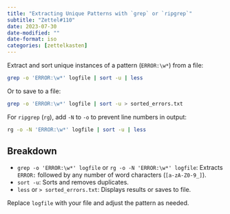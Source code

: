 ```yaml
---
title: "Extracting Unique Patterns with `grep` or `ripgrep`"
subtitle: "Zettel#110"
date: 2023-07-30
date-modified: ""
date-format: iso
categories: [zettelkasten]
---
```

Extract and sort unique instances of a pattern (`ERROR:\w*`) from a file:

```bash
grep -o 'ERROR:\w*' logfile | sort -u | less
```

Or to save to a file:

```bash
grep -o 'ERROR:\w*' logfile | sort -u > sorted_errors.txt
```

For `ripgrep` (`rg`), add `-N` to `-o` to prevent line numbers in output:

```bash
rg -o -N 'ERROR:\w*' logfile | sort -u | less
```

## Breakdown

* `grep -o 'ERROR:\w*' logfile` or `rg -o -N 'ERROR:\w*' logfile`: Extracts `ERROR:` followed by any number of word characters (`[a-zA-Z0-9_]`).
* `sort -u`: Sorts and removes duplicates.
* `less` or `> sorted_errors.txt`: Displays results or saves to file.

Replace `logfile` with your file and adjust the pattern as needed.
